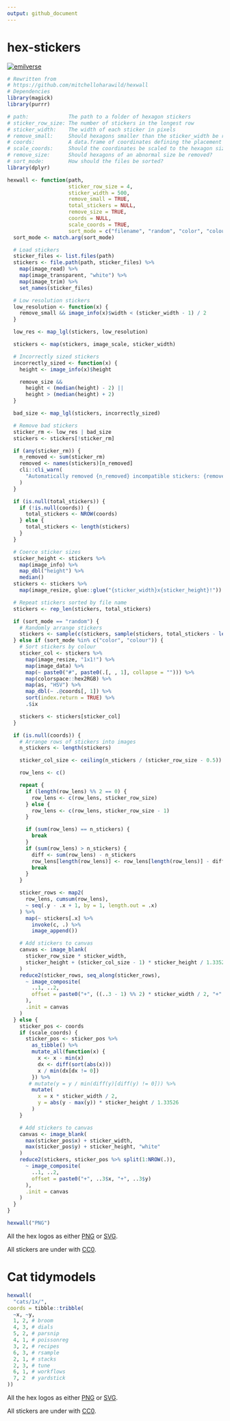 ```yaml
---
output: github_document
---
```


# hex-stickers 

[![emilverse](https://img.shields.io/badge/emilverse-packages-blue.svg)](http://github.com/emilhvitfeldt/emilverse)

```r
# Rewritten from
# https://github.com/mitchelloharawild/hexwall
# Dependencies
library(magick)
library(purrr)

# path:             The path to a folder of hexagon stickers
# sticker_row_size: The number of stickers in the longest row
# sticker_width:    The width of each sticker in pixels
# remove_small:     Should hexagons smaller than the sticker_width be removed?
# coords:           A data.frame of coordinates defining the placement of hexagons
# scale_coords:     Should the coordinates be scaled to the hexagon size?
# remove_size:      Should hexagons of an abnormal size be removed?
# sort_mode:        How should the files be sorted?
library(dplyr)

hexwall <- function(path,
                    sticker_row_size = 4,
                    sticker_width = 500,
                    remove_small = TRUE,
                    total_stickers = NULL,
                    remove_size = TRUE,
                    coords = NULL,
                    scale_coords = TRUE,
                    sort_mode = c("filename", "random", "color", "colour")) {
  sort_mode <- match.arg(sort_mode)

  # Load stickers
  sticker_files <- list.files(path)
  stickers <- file.path(path, sticker_files) %>%
    map(image_read) %>%
    map(image_transparent, "white") %>%
    map(image_trim) %>%
    set_names(sticker_files)

  # Low resolution stickers
  low_resolution <- function(x) {
    remove_small && image_info(x)$width < (sticker_width - 1) / 2
  }

  low_res <- map_lgl(stickers, low_resolution)

  stickers <- map(stickers, image_scale, sticker_width)

  # Incorrectly sized stickers
  incorrectly_sized <- function(x) {
    height <- image_info(x)$height

    remove_size &&
      height < (median(height) - 2) ||
      height > (median(height) + 2)
  }

  bad_size <- map_lgl(stickers, incorrectly_sized)

  # Remove bad stickers
  sticker_rm <- low_res | bad_size
  stickers <- stickers[!sticker_rm]

  if (any(sticker_rm)) {
    n_removed <- sum(sticker_rm)
    removed <- names(stickers)[n_removed]
    cli::cli_warn(
      "Automatically removed {n_removed} incompatible stickers: {removed}."
    )
  }

  if (is.null(total_stickers)) {
    if (!is.null(coords)) {
      total_stickers <- NROW(coords)
    } else {
      total_stickers <- length(stickers)
    }
  }

  # Coerce sticker sizes
  sticker_height <- stickers %>%
    map(image_info) %>%
    map_dbl("height") %>%
    median()
  stickers <- stickers %>%
    map(image_resize, glue::glue("{sticker_width}x{sticker_height}!"))

  # Repeat stickers sorted by file name
  stickers <- rep_len(stickers, total_stickers)

  if (sort_mode == "random") {
    # Randomly arrange stickers
    stickers <- sample(c(stickers, sample(stickers, total_stickers - length(stickers), replace = TRUE)))
  } else if (sort_mode %in% c("color", "colour")) {
    # Sort stickers by colour
    sticker_col <- stickers %>%
      map(image_resize, "1x1!") %>%
      map(image_data) %>%
      map(~ paste0("#", paste0(.[, , 1], collapse = ""))) %>%
      map(colorspace::hex2RGB) %>%
      map(as, "HSV") %>%
      map_dbl(~ .@coords[, 1]) %>%
      sort(index.return = TRUE) %>%
      .$ix

    stickers <- stickers[sticker_col]
  }

  if (is.null(coords)) {
    # Arrange rows of stickers into images
    n_stickers <- length(stickers)

    sticker_col_size <- ceiling(n_stickers / (sticker_row_size - 0.5))

    row_lens <- c()

    repeat {
      if (length(row_lens) %% 2 == 0) {
        row_lens <- c(row_lens, sticker_row_size)
      } else {
        row_lens <- c(row_lens, sticker_row_size - 1)
      }

      if (sum(row_lens) == n_stickers) {
        break
      }
      if (sum(row_lens) > n_stickers) {
        diff <- sum(row_lens) - n_stickers
        row_lens[length(row_lens)] <- row_lens[length(row_lens)] - diff
        break
      }
    }

    sticker_rows <- map2(
      row_lens, cumsum(row_lens),
      ~ seq(.y - .x + 1, by = 1, length.out = .x)
    ) %>%
      map(~ stickers[.x] %>%
        invoke(c, .) %>%
        image_append())

    # Add stickers to canvas
    canvas <- image_blank(
      sticker_row_size * sticker_width,
      sticker_height + (sticker_col_size - 1) * sticker_height / 1.33526, "white"
    )
    reduce2(sticker_rows, seq_along(sticker_rows),
      ~ image_composite(
        ..1, ..2,
        offset = paste0("+", ((..3 - 1) %% 2) * sticker_width / 2, "+", round((..3 - 1) * sticker_height / 1.33526))
      ),
      .init = canvas
    )
  } else {
    sticker_pos <- coords
    if (scale_coords) {
      sticker_pos <- sticker_pos %>%
        as_tibble() %>%
        mutate_all(function(x) {
          x <- x - min(x)
          dx <- diff(sort(abs(x)))
          x / min(dx[dx != 0])
        }) %>%
       # mutate(y = y / min(diff(y)[diff(y) != 0])) %>%
        mutate(
          x = x * sticker_width / 2,
          y = abs(y - max(y)) * sticker_height / 1.33526
        )
    }

    # Add stickers to canvas
    canvas <- image_blank(
      max(sticker_pos$x) + sticker_width,
      max(sticker_pos$y) + sticker_height, "white"
    )
    reduce2(stickers, sticker_pos %>% split(1:NROW(.)),
      ~ image_composite(
        ..1, ..2,
        offset = paste0("+", ..3$x, "+", ..3$y)
      ),
      .init = canvas
    )
  }
}

hexwall("PNG")
```

All the hex logos as either [PNG](PNG/) or [SVG](SVG/).

All stickers are under with [CC0](LICENSE.md).

# Cat tidymodels

```r
hexwall(
  "cats/1x/", 
coords = tibble::tribble(
  ~x, ~y,
  1, 2, # broom
  4, 3, # dials
  5, 2, # parsnip
  4, 1, # poissonreg
  3, 2, # recipes
  6, 3, # rsample
  2, 1, # stacks
  2, 3, # tune
  6, 1, # workflows
  7, 2  # yardstick
))
```

All the hex logos as either [PNG](cats/1x/) or [SVG](cats/SVG/).

All stickers are under with [CC0](LICENSE.md).
